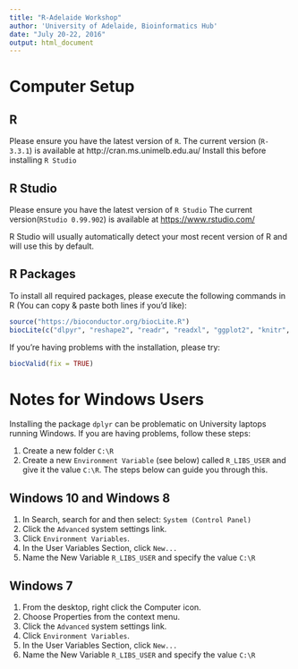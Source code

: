 ```yaml
---
title: "R-Adelaide Workshop"
author: 'University of Adelaide, Bioinformatics Hub'
date: "July 20-22, 2016"
output: html_document
---
```


# Computer Setup

## R

Please ensure you have the latest version of `R`.
The current version (`R-3.3.1`) is available at http://cran.ms.unimelb.edu.au/
Install this before installing `R Studio`


## R Studio
Please ensure you have the latest version of `R Studio`
The current version(`RStudio 0.99.902`) is available at [https://www.rstudio.com/](https://www.rstudio.com/products/rstudio/download/)

R Studio will usually automatically detect your most recent version of R and will use this by default.

## R Packages
To install all required packages, please execute the following commands in R (You can copy & paste both lines if you'd like):
```r
source("https://bioconductor.org/biocLite.R")
biocLite(c("dlpyr", "reshape2", "readr", "readxl", "ggplot2", "knitr", "parallel", "snow", "biomaRt", "GenomicRanges", "nlme", "lme4", "lattice", "MASS", "rmarkdown", "lmerTest", "car"))
```

If you're having problems with the installation, please try:
```r
biocValid(fix = TRUE)
```


# Notes for Windows Users

Installing the package `dplyr` can be problematic on University laptops running Windows.
If you are having problems, follow these steps:

1. Create a new folder `C:\R`  
2. Create a new `Environment Variable` (see below) called `R_LIBS_USER` and give it the value `C:\R`.
The steps below can guide you through this.

## Windows 10 and Windows 8

1. In Search, search for and then select: `System (Control Panel)`
2. Click the `Advanced` system settings link.
3. Click `Environment Variables`. 
4. In the User Variables Section, click `New...`
5. Name the New Variable `R_LIBS_USER` and specify the value `C:\R`

## Windows 7

1. From the desktop, right click the Computer icon.
2. Choose Properties from the context menu.
3. Click the `Advanced` system settings link.
4. Click `Environment Variables`. 
5. In the User Variables Section, click `New...`
6. Name the New Variable `R_LIBS_USER` and specify the value `C:\R`

